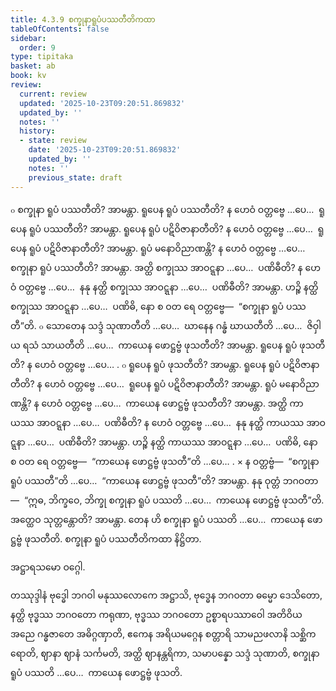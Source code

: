 ```yaml
---
title: 4.3.9 စက္ခုနာရူပံပဿတီတိကထာ
tableOfContents: false
sidebar:
  order: 9
type: tipitaka
basket: ab
book: kv
review:
  current: review
  updated: '2025-10-23T09:20:51.869832'
  updated_by: ''
  notes: ''
  history:
  - state: review
    date: '2025-10-23T09:20:51.869832'
    updated_by: ''
    notes: ''
    previous_state: draft
---
```



<ReviewStatus review={frontmatter.review} showDetails={true} />

<HypothesisAnnotation frontmatter={frontmatter} />

<DynamicBreadcrumb />

<Division number="826" book="kv" e="ch" v="32" p="415">

<Paragraph number="2576" book="kv">
๐ စက္ခုနာ ရူပံ ပဿတီတိ? အာမန္တာ. ရူပေန ရူပံ ပဿတီတိ? န ဟေဝံ ဝတ္တဗ္ဗေ …ပေ…  ရူပေန ရူပံ ပဿတီတိ? အာမန္တာ. ရူပေန ရူပံ ပဋိဝိဇာနာတီတိ? န ဟေဝံ ဝတ္တဗ္ဗေ …ပေ…  ရူပေန ရူပံ ပဋိဝိဇာနာတီတိ? အာမန္တာ. ရူပံ မနောဝိညာဏန္တိ? န ဟေဝံ ဝတ္တဗ္ဗေ …ပေ…  စက္ခုနာ ရူပံ ပဿတီတိ? အာမန္တာ. အတ္ထိ စက္ခုဿ အာဝဋ္ဋနာ …ပေ…  ပဏိဓီတိ? န ဟေဝံ ဝတ္တဗ္ဗေ …ပေ…  နနု နတ္ထိ စက္ခုဿ အာဝဋ္ဋနာ …ပေ…  ပဏိဓီတိ? အာမန္တာ. ဟဉ္စိ နတ္ထိ စက္ခုဿ အာဝဋ္ဋနာ …ပေ…  ပဏိဓိ, နော စ ဝတ ရေ ဝတ္တဗ္ဗေ—  “စက္ခုနာ ရူပံ ပဿတီ”တိ.
</Paragraph>

<Paragraph number="2577" book="kv">
๐ သောတေန သဒ္ဒံ သုဏာတီတိ …ပေ…  ဃာနေန ဂန္ဓံ ဃာယတီတိ …ပေ…  ဇိဝှါယ ရသံ သာယတီတိ …ပေ…  ကာယေန ဖောဋ္ဌဗ္ဗံ ဖုသတီတိ? အာမန္တာ. ရူပေန ရူပံ ဖုသတီတိ? န ဟေဝံ ဝတ္တဗ္ဗေ …ပေ… .
</Paragraph>

<Paragraph number="2578" book="kv">
๐ ရူပေန ရူပံ ဖုသတီတိ? အာမန္တာ. ရူပေန ရူပံ ပဋိဝိဇာနာတီတိ? န ဟေဝံ ဝတ္တဗ္ဗေ …ပေ…  ရူပေန ရူပံ ပဋိဝိဇာနာတီတိ? အာမန္တာ. ရူပံ မနောဝိညာဏန္တိ? န ဟေဝံ ဝတ္တဗ္ဗေ …ပေ…  ကာယေန ဖောဋ္ဌဗ္ဗံ ဖုသတီတိ? အာမန္တာ. အတ္ထိ ကာယဿ အာဝဋ္ဋနာ …ပေ…  ပဏိဓီတိ? န ဟေဝံ ဝတ္တဗ္ဗေ …ပေ…  နနု နတ္ထိ ကာယဿ အာဝဋ္ဋနာ …ပေ…  ပဏိဓီတိ? အာမန္တာ. ဟဉ္စိ နတ္ထိ ကာယဿ အာဝဋ္ဋနာ …ပေ…  ပဏိဓိ, နော စ ဝတ ရေ ဝတ္တဗ္ဗေ—  “ကာယေန ဖောဋ္ဌဗ္ဗံ ဖုသတီ”တိ …ပေ… .
</Paragraph>

</Division>
<Division number="827" book="kv" e="ch" v="32" p="416">

<Paragraph number="2579" book="kv">
× န ဝတ္တဗ္ဗံ—  “စက္ခုနာ ရူပံ ပဿတီ”တိ …ပေ…  “ကာယေန ဖောဋ္ဌဗ္ဗံ ဖုသတီ”တိ? အာမန္တာ. နနု ဝုတ္တံ ဘဂဝတာ—  “ဣဓ, ဘိက္ခဝေ, ဘိက္ခု စက္ခုနာ ရူပံ ပဿတိ …ပေ…  ကာယေန ဖောဋ္ဌဗ္ဗံ ဖုသတီ”တိ. အတ္ထေဝ သုတ္တန္တောတိ? အာမန္တာ. တေန ဟိ စက္ခုနာ ရူပံ ပဿတိ …ပေ…  ကာယေန ဖောဋ္ဌဗ္ဗံ ဖုသတီတိ.

</Paragraph>
</Division>

<Paragraph number="2580" type="center" book="kv">
စက္ခုနာ ရူပံ ပဿတီတိကထာ နိဋ္ဌိတာ.

  
အဋ္ဌာရသမော ဝဂ္ဂေါ.



</Paragraph>

<Paragraph number="2581" type="center" book="kv">
တဿုဒ္ဒါနံ


</Paragraph>

<Paragraph number="2582" book="kv">
ဗုဒ္ဓေါ ဘဂဝါ မနုဿလောကေ အဋ္ဌာသိ, ဗုဒ္ဓေန ဘဂဝတာ ဓမ္မော ဒေသိတော, နတ္ထိ ဗုဒ္ဓဿ ဘဂဝတော ကရုဏာ, ဗုဒ္ဓဿ ဘဂဝတော ဥစ္စာရပဿာဝေါ အတိဝိယ အညေ ဂန္ဓဇာတေ အဓိဂ္ဂဏှာတိ, ဧကေန အရိယမဂ္ဂေန စတ္တာရိ သာမညဖလာနိ သစ္ဆိကရောတိ, ဈာနာ ဈာနံ သင်္ကမတိ, အတ္ထိ ဈာနန္တရိကာ, သမာပန္နော သဒ္ဒံ သုဏာတိ, စက္ခုနာ ရူပံ ပဿတိ …ပေ…  ကာယေန ဖောဋ္ဌဗ္ဗံ ဖုသတိ.
</Paragraph>